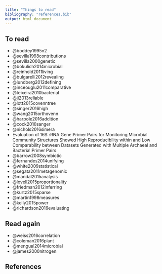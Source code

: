 ```yaml
---
title: "Things to read"
bibliography: "references.bib"
output: html_document
---
```



## To read

* @boddey1995n2
* @sevilla1998contributions
* @sevilla2000genetic
* @bokulich2014microbial
* @reinhold2011living
* @bulgarelli2012revealing
* @lundberg2012defining
* @inceouglu2011comparative
* @teixeira2010bacterial
* @ji2013reliable
* @lott2015covenntree
* @singer2016high
* @wang2015orthovenn
* @harpole2016addition
* @cock2010sanger
* @nichols2016simera
* Evaluation of 16S rRNA Gene Primer Pairs for Monitoring Microbial Community Structures Showed High Reproducibility within and Low Comparability between Datasets Generated with Multiple Archaeal and Bacterial Primer Pairs
* @barrow2008symbiotic
* @fernandes2014unifying
* @white2009statistical
* @segata2011metagenomic
* @mandal2015analysis
* @lovell2015proportionality
* @friedman2012inferring
* @kurtz2015sparse
* @martin1998measures
* @kelly2015power
* @richardson2016evaluating

## Read again

* @weiss2016correlation
* @coleman2016plant
* @mengual2014microbial
* @james2000nitrogen

## References